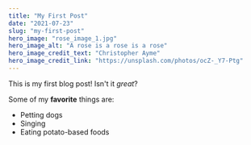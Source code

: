 ```yaml
---
title: "My First Post"
date: "2021-07-23"
slug: "my-first-post"
hero_image: "rose_image_1.jpg"
hero_image_alt: "A rose is a rose is a rose"
hero_image_credit_text: "Christopher Ayme"
hero_image_credit_link: "https://unsplash.com/photos/ocZ-_Y7-Ptg"
---
```


This is my first blog post! Isn't it *great*?

Some of my **favorite** things are:

* Petting dogs
* Singing
* Eating potato-based foods